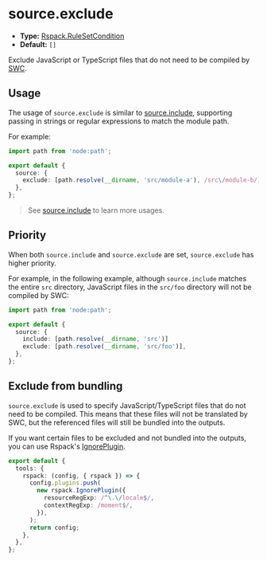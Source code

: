 # source.exclude

- **Type:** [Rspack.RuleSetCondition](https://rspack.rs/config/module#condition)
- **Default:** `[]`

Exclude JavaScript or TypeScript files that do not need to be compiled by [SWC](/guide/configuration/swc).

## Usage

The usage of `source.exclude` is similar to [source.include](/config/source/include), supporting passing in strings or regular expressions to match the module path.

For example:

```ts title="rsbuild.config.ts"
import path from 'node:path';

export default {
  source: {
    exclude: [path.resolve(__dirname, 'src/module-a'), /src\/module-b/],
  },
};
```

> See [source.include](/config/source/include) to learn more usages.

## Priority

When both `source.include` and `source.exclude` are set, `source.exclude` has higher priority.

For example, in the following example, although `source.include` matches the entire `src` directory, JavaScript files in the `src/foo` directory will not be compiled by SWC:

```ts title="rsbuild.config.ts"
import path from 'node:path';

export default {
  source: {
    include: [path.resolve(__dirname, 'src')]
    exclude: [path.resolve(__dirname, 'src/foo')],
  },
};
```

## Exclude from bundling

`source.exclude` is used to specify JavaScript/TypeScript files that do not need to be compiled. This means that these files will not be translated by SWC, but the referenced files will still be bundled into the outputs.

If you want certain files to be excluded and not bundled into the outputs, you can use Rspack's [IgnorePlugin](https://rspack.rs/plugins/webpack/ignore-plugin).

```ts title="rsbuild.config.ts"
export default {
  tools: {
    rspack: (config, { rspack }) => {
      config.plugins.push(
        new rspack.IgnorePlugin({
          resourceRegExp: /^\.\/locale$/,
          contextRegExp: /moment$/,
        }),
      );
      return config;
    },
  },
};
```

